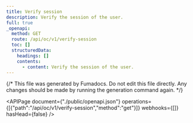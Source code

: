 ```yaml
---
title: Verify session
description: Verify the session of the user.
full: true
_openapi:
  method: GET
  route: /api/oc/v1/verify-session
  toc: []
  structuredData:
    headings: []
    contents:
      - content: Verify the session of the user.
---
```


{/* This file was generated by Fumadocs.
Do not edit this file directly. Any changes should be made by running the generation command again. */}

<APIPage document={"./public/openapi.json"} operations={[{"path":"/api/oc/v1/verify-session","method":"get"}]} webhooks={[]} hasHead={false} />